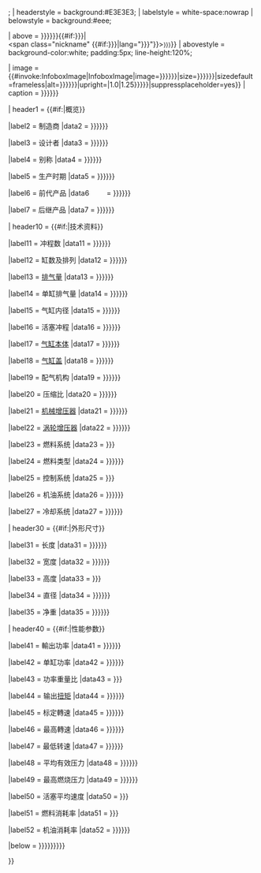 {{Infobox
| name = Infobox engine
| bodyclass    = hproduct
| aboveclass   = fn
| bodystyle = width:{{#if:{{{box_width|}}}|{{{box_width|}}}|300px}};
| headerstyle = background:#E3E3E3;
| labelstyle = white-space:nowrap
| belowstyle = background:#eee;

| above        = {{{name|{{{产品名|{{{產品名|<includeonly>{{PAGENAMEBASE}}</includeonly>}}}}}}}}}{{#if:{{{native_name|{{{原文名稱|}}}}}}|<br><span class="nickname" {{#if:{{{native_name_lang|{{{原文語言|}}}}}}|lang="{{{native_name_lang|{{{原文語言}}}}}}"}}><small>{{{native_name|{{{原文名稱}}}}}}</small></span>}}
| abovestyle   = background-color:white; padding:5px; line-height:120%;

| image        = {{#invoke:InfoboxImage|InfoboxImage|image={{{image|{{{图片|{{{圖片|}}}}}}}}}|size={{{image_size|{{{图片大小|{{{圖片大小|}}}}}}}}}|sizedefault=frameless|alt={{{alt|{{{说明|{{{說明|}}}}}}}}}|upright={{{upright|{{#if:{{{interiorimage|}}}|1.0|1.25}}}}}|suppressplaceholder=yes}}
| caption      = {{{caption|{{{图片说明|{{{圖片說明|}}}}}}}}}

| header1      = {{#if:{{{manufacturer|}}}{{{aka|}}}{{{production|}}}{{{制造商|}}}{{{别称|}}}{{{生产时期|}}}{{{別稱|}}}{{{生產時期|}}}|概览}}

|label2        = 制造商
|data2         = {{{manufacturer|{{{制造商|{{{製造商|}}}}}}}}}

|label3        = 设计者
|data3         = {{{designer|{{{设计者|{{{設計者|}}}}}}}}}

|label4        = 别称
|data4         = {{{aka|{{{别称|{{{別稱|}}}}}}}}}

|label5        = 生产时期
|data5         = {{{production|{{{生产时期|{{{生產時期|}}}}}}}}}

|label6        = 前代产品
|data6         = {{{predecessor|{{{前代产品|{{{前代產品|}}}}}}}}}

|label7        = 后继产品
|data7         = {{{successor|{{{后继产品|{{{後繼產品|}}}}}}}}}

| header10     = {{#if:{{{configuration|}}}{{{displacement|}}}{{{bore|}}}{{{stroke|}}}{{{block|}}}{{{head|}}}{{{valvetrain|}}}{{{compression|}}}{{{缸数及排列|}}}{{{排气量|}}}{{{气缸内径|}}}{{{活塞冲程|}}}{{{气缸本体|}}}{{{气缸盖|}}}{{{配气机构|}}}{{{压缩比|}}}{{{缸數及排列|}}}{{{排氣量|}}}{{{氣缸內徑|}}}{{{活塞衝程|}}}{{{氣缸本體|}}}{{{氣缸蓋|}}}{{{配氣機構|}}}{{{壓縮比|}}}|技术资料}}

|label11       = 冲程数
|data11        = {{{numberofstrokes|{{{冲程数|{{{衝程數|}}}}}}}}}

|label12       = 缸数及排列
|data12        = {{{configuration|{{{缸数及排列|{{{缸數及排列|}}}}}}}}}

|label13       = [[排气量]]
|data13        = {{{displacement|{{{排气量|{{{排氣量|}}}}}}}}}

|label14       = 单缸排气量
|data14        = {{{cyldisplacement|{{{单缸排气量|{{{單缸排氣量|}}}}}}}}}

|label15       = 气缸内径
|data15        = {{{bore|{{{气缸内径|{{{氣缸內徑|}}}}}}}}}

|label16       = 活塞冲程
|data16        = {{{stroke|{{{活塞冲程|{{{活塞衝程|}}}}}}}}}

|label17       = [[气缸本体]]
|data17        = {{{block|{{{气缸本体|{{{氣缸本體|}}}}}}}}}

|label18       = [[气缸盖]]
|data18        = {{{head|{{{气缸盖|{{{氣缸蓋|}}}}}}}}}

|label19       = 配气机构
|data19        = {{{valvetrain|{{{配气机构|{{{配氣機構|}}}}}}}}}

|label20       = 压缩比
|data20        = {{{compression|{{{压缩比|{{{壓縮比|}}}}}}}}}

|label21       = [[机械增压器]]
|data21        = {{{supercharger|{{{机械增压器|{{{機械增壓器|}}}}}}}}}

|label22       = [[涡轮增压器]]
|data22        = {{{turbocharger|{{{涡轮增压器|{{{渦輪增壓器|}}}}}}}}}

|label23       = 燃料系统
|data23        = {{{fuelsystem|{{{燃料系統|}}}}}}

|label24       = 燃料类型
|data24        = {{{fueltype|{{{燃料类型|{{{燃料類型|}}}}}}}}}

|label25       = 控制系统
|data25        = {{{management|{{{控制系統|}}}}}}

|label26       = 机油系统
|data26        = {{{oilsystem|{{{机油系统|{{{機油系統|}}}}}}}}}

|label27       = 冷却系统
|data27        = {{{coolingsystem|{{{冷却系统|{{{冷卻系統|}}}}}}}}}

| header30     = {{#if:{{{length|}}}{{{width|}}}{{{height|}}}{{{diameter|}}}{{{weight|}}}{{{长|}}}{{{宽|}}}{{{高|}}}{{{直径|}}}{{{净重|}}}{{{長|}}}{{{寬|}}}{{{高|}}}{{{直徑|}}}{{{淨重|}}}|外形尺寸}}

|label31       = 长度
|data31        = {{{length|{{{长度|{{{長度|}}}}}}}}}

|label32       = 宽度
|data32        = {{{width|{{{宽度|{{{寬度|}}}}}}}}}

|label33       = 高度
|data33        = {{{height|{{{高度|}}}}}}

|label34       = 直径
|data34        = {{{diameter|{{{直径|{{{直徑|}}}}}}}}}

|label35       = 净重
|data35        = {{{weight|{{{净重|{{{淨重|}}}}}}}}}

| header40     = {{#if:{{{power|}}}{{{specpower|}}}{{{torque|}}}{{{最大输出功率|}}}{{{功率重量比|}}}{{{最大输出扭矩|}}}{{{最大輸出功率|}}}{{{功率重量比|}}}{{{最大輸出扭矩|}}}|性能参数}}

|label41       = 輸出功率
|data41        = {{{power|{{{输出功率|{{{輸出功率|}}}}}}}}}

|label42       = 单缸功率
|data42        = {{{cylpower|{{{单缸功率|{{{單缸功率|}}}}}}}}}

|label43       = 功率重量比
|data43        = {{{specpower|{{{功率重量比|}}}}}}

|label44       = 输出[[扭矩]]
|data44        = {{{torque|{{{输出扭矩|{{{輸出扭矩|}}}}}}}}}

|label45       = 标定轉速
|data45        = {{{rpm|{{{最高转速|{{{最高轉速|}}}}}}}}}

|label46       = 最高轉速
|data46        = {{{redline|{{{最高转速|{{{最高轉速|}}}}}}}}}

|label47       = 最低转速
|data47        = {{{minrpm|{{{最低转速|{{{最低轉速|}}}}}}}}}

|label48        = 平均有效压力
|data48        = {{{effectivepressure|{{{平均有效压力|{{{平均有效壓力|}}}}}}}}}

|label49       = 最高燃烧压力
|data49        = {{{maxcombustionpressure|{{{最高燃烧压力|{{{最高燃燒壓力|}}}}}}}}}

|label50       = 活塞平均速度
|data50        = {{{pistonspeed|{{{活塞平均速度|}}}}}}

|label51       = 燃料消耗率
|data51        = {{{fuelcon|{{{燃料消耗率|}}}}}}

|label52       = 机油消耗率
|data52        = {{{oilcon|{{{机油消耗率|{{{機油消耗率|}}}}}}}}}

|below = {{{widenotes|{{{备注|{{{備註|{{{備注|}}}}}}}}}}}}

}}<noinclude>{{Documentation}}</noinclude>